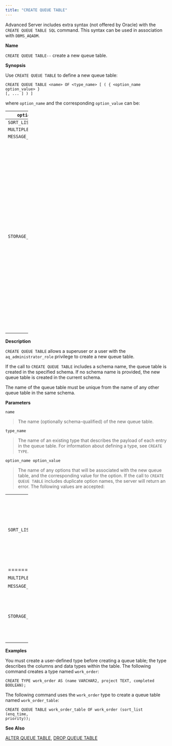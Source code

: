 ```yaml
---
title: "CREATE QUEUE TABLE"
---
```


<div id="create_queue_table" class="registered_link"></div>

Advanced Server includes extra syntax (not offered by Oracle) with the `CREATE QUEUE TABLE SQL` command. This syntax can be used in association with `DBMS_AQADM`.

**Name**

`CREATE QUEUE TABLE--` create a new queue table.

**Synopsis**

Use `CREATE QUEUE TABLE` to define a new queue table:

```text
CREATE QUEUE TABLE <name> OF <type_name> [ ( { <option_name option_value> }
[, ... ] ) ]
```

where `option_name` and the corresponding `option_value` can be:

<table style="width:14%;"><colgroup><col style="width: 4%" /><col style="width: 10%" /></colgroup><thead><tr class="header"><th><code>option_name</code></th><th><code>option_value</code></th></tr></thead><tbody><tr class="odd"><td><code>SORT_LIST</code></td><td><code>priority, enq_time</code></td></tr><tr class="even"><td><code>MULTIPLE_CONSUMERS</code></td><td><code>FALSE, TRUE</code></td></tr><tr class="odd"><td><code>MESSAGE_GROUPING</code></td><td><code>NONE, TRANSACTIONAL</code></td></tr><tr class="even"><td><p><code>STORAGE_CLAUSE</code></p></td><td><p><code>TABLESPACE tablespace_name, PCTFREE integer, PCTUSED integer, INITRANS integer, MAXTRANS integer, STORAGE storage_option</code></p><p>Where <code>storage_option</code> is one or more of the following:</p><p><code>MINEXTENTS integer, MAXEXTENTS integer, PCTINCREASE integer, INITIAL size_clause, NEXT, FREELISTS integer, OPTIMAL size_clause, BUFFER_POOL &#123;KEEP|RECYCLE|DEFAULT&#125;.</code></p><p>Please note that only the <code>TABLESPACE</code> option is enforced; all others are accepted for compatibility and ignored. Use the <code>TABLESPACE</code> clause to specify the name of a tablespace in which the table will be created.</p></td></tr></tbody></table>

**Description**

`CREATE QUEUE TABLE` allows a superuser or a user with the `aq_administrator_role` privilege to create a new queue table.

If the call to `CREATE QUEUE TABLE` includes a schema name, the queue table is created in the specified schema. If no schema name is provided, the new queue table is created in the current schema.

The name of the queue table must be unique from the name of any other queue table in the same schema.

**Parameters**

`name`

> The name (optionally schema-qualified) of the new queue table.

`type_name`

> The name of an existing type that describes the payload of each entry in the queue table. For information about defining a type, see `CREATE TYPE`.

`option_name option_value`

> The name of any options that will be associated with the new queue table, and the corresponding value for the option. If the call to `CREATE QUEUE TABLE` includes duplicate option names, the server will return an error. The following values are accepted:

<table style="width:14%;"><colgroup><col style="width: 4%" /><col style="width: 10%" /></colgroup><tbody><tr class="odd"><td><p><code>SORT_LIST</code></p></td><td><p>Use the <code>SORT_LIST</code> option to control the dequeueing order of the queue; specify the names of the column(s) that will be used to sort the queue (in ascending order). The currently accepted values are the following combinations of <code>enq_time</code> and <code>priority</code>:</p><blockquote><p><code>enq_time. priority</code></p><p><code>priority. enq_time</code></p><p><code>priority</code></p><p><code>enq_time</code></p><p>Any other value will return an ERROR.</p></blockquote></td></tr><tr class="even"><td>======================</td><td>==========================================================================================================================================================================================================================================================</td></tr><tr class="odd"><td><code>MULTIPLE_CONSUMERS</code></td><td>A <code>BOOLEAN</code> value that indicates if a message can have more than one consumer <code>(TRUE)</code>, or are limited to one consumer per message <code>(FALSE)</code>.</td></tr><tr class="even"><td><code>MESSAGE_GROUPING</code></td><td>Specify <code>none</code> to indicate that each message should be dequeued individually, or <code>transactional</code> to indicate that messages that are added to the queue as a result of one transaction should be dequeued as a group.</td></tr><tr class="odd"><td><p><code>STORAGE_CLAUSE</code></p></td><td><p>Use <code>STORAGE_CLAUSE</code> to specify table attributes. <code>STORAGE_CLAUSE</code> may be <code>TABLESPACE tablespace_name, PCTFREE integer, PCTUSED integer, INITRANS integer, MAXTRANS integer, STORAGE storage_option</code></p><p>Where <code>storage_option</code> is one or more of the following:</p><p><code>MINEXTENTS integer, MAXEXTENTS integer, PCTINCREASE integer, INITIAL size_clause, NEXT, FREELISTS integer, OPTIMAL size_clause, BUFFER_POOL &#123;KEEP|RECYCLE|DEFAULT&#125;.</code></p><p>Please note that only the <code>TABLESPACE</code> option is enforced; all others are accepted for compatibility and ignored. Use the <code>TABLESPACE</code> clause to specify the name of a tablespace in which the table will be created.</p></td></tr></tbody></table>

**Examples**

You must create a user-defined type before creating a queue table; the type describes the columns and data types within the table. The following command creates a type named `work_order`:

```text
CREATE TYPE work_order AS (name VARCHAR2, project TEXT, completed BOOLEAN);
```

The following command uses the `work_order` type to create a queue table named `work_order_table`:

```text
CREATE QUEUE TABLE work_order_table OF work_order (sort_list (enq_time,
priority));
```

**See Also**

[ALTER QUEUE TABLE](#alter_queue_table), [DROP QUEUE TABLE](#drop_queue_table)
